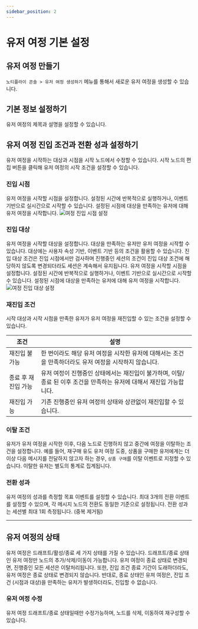 ```yaml
---
sidebar_position: 2
---
```


# 유저 여정 기본 설정

## 유저 여정 만들기

`노티플라이 콘솔 > 유저 여정 생성하기` 메뉴를 통해서 새로운 유저 여정을 생성할 수 있습니다.

## 기본 정보 설정하기

유저 여정의 제목과 설명을 설정할 수 있습니다.

## 유저 여정 진입 조건과 전환 성과 설정하기

유저 여정을 시작하는 대상과 시점을 시작 노드에서 수정할 수 있습니다. 시작 노드의 편집 버튼을 클릭해 유저 여정의 시작 조건을 설정할 수 있습니다.

### 진입 시점

유저 여정을 시작할 시점을 설정합니다. 설정된 시간에 반복적으로 실행하거나, 이벤트 기반으로 실시간으로 시작할 수 있습니다. 설정된 시점에 대상을 만족하는 유저에 대해 유저 여정을 시작합니다.
![여정 진입 시점 설정](./img/user_journey_entry_timing.png)

### 진입 대상

유저 여정을 시작할 대상을 설정합니다. 대상을 만족하는 유저만 유저 여정을 시작할 수 있습니다. 대상에는 사용자 속성 기반, 이벤트 기반 등의 조건을 활용할 수 있습니다.
진입 대상 조건은 진입 시점에서만 검사하며 진행중인 세션의 조건이 진입 대상 조건에 해당하지 않도록 변경되더라도 세션은 계속해서 유지됩니다.
유저 여정을 시작할 시점을 설정합니다. 설정된 시간에 반복적으로 실행하거나, 이벤트 기반으로 실시간으로 시작할 수 있습니다. 설정된 시점에 대상을 만족하는 유저에 대해 유저 여정을 시작합니다.
![여정 진입 대상 설정](./img/user_journey_entry_target.png)

### 재진입 조건

시작 대상과 시작 시점을 만족한 유저가 유저 여정을 재진입할 수 있는 조건을 설정할 수 있습니다.

| 조건                | 설명                                                                                                                  |
| ------------------- | --------------------------------------------------------------------------------------------------------------------- |
| 재진입 불가능       | 한 번이라도 해당 유저 여정을 시작한 유저에 대해서는 조건을 만족하더라도 유저 여정을 시작하지 않습니다.                |
| 종료 후 재진입 가능 | 유저 여정이 진행중인 상태에서는 재진입이 불가하며, 이탈/종료 된 이후 조건을 만족하는 유저에 대해서 재진입 가능합니다. |
| 재진입 가능         | 기존 진행중인 유저 여정의 상태와 상관없이 재진입할 수 있습니다.                                                       |

### 이탈 조건

유저가 유저 여정을 시작한 이후, 다음 노드로 진행하지 않고 중간에 여정을 이탈하는 조건을 설정합니다.
예를 들어, 재구매 유도 유저 여정 도중, 상품을 구매한 유저에게는 더이상 다음 메시지를 전달하지 않고자 하는 경우, `상품 구매`를 이탈 이벤트로 지정할 수 있습니다.
이탈한 유저는 별도의 통계로 집계됩니다.

### 전환 성과

유저 여정의 성과를 측정할 목표 이벤트를 설정할 수 있습니다. 최대 3개의 전환 이벤트를 설정할 수 있으며, 각 메시지 노드의 전환도 동일한 기준으로 설정됩니다. 전환 성과는 세션별 최대 1회 측정됩니다. (중복 제거됨)

---

## 유저 여정의 상태

유저 여정은 드래프트/활성/종료 세 가지 상태를 가질 수 있습니다. 드래프트/종료 상태인 유저 여정만 노드의 추가/삭제/이동이 가능합니다.
유저 여정이 종료 상태로 변경되면, 진행중인 모든 세션은 이탈처리됩니다. 또한, 진입 조건 종료 기간이 도래하더라도, 유저 여정은 종료 상태로 변경되지 않습니다.
반대로, 종료 상태인 유져 여정은, 진입 조건 (시점과 대상)을 만족하는 유저가 발생하더라도, 진입할 수 없습니다.

### 유저 여정 수정

유저 여정 드래프트/종료 상태일때만 수정가능하며, 노드를 삭제, 이동하여 재구성할 수 있습니다.
